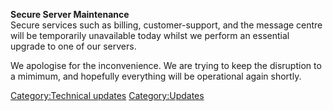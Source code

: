 {{update|date = 20 May 2003}}
'''Secure Server Maintenance'''<br>
Secure services such as billing, customer-support, and the message centre will be temporarily unavailable today whilst we perform an essential upgrade to one of our servers.

We apologise for the inconvenience. We are trying to keep the disruption to a mimimum{{Sic}}, and hopefully everything will be operational again shortly.
[[Category:Technical updates]]
[[Category:Updates]]
